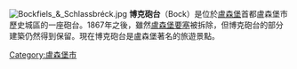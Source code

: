 [[File:Bockfiels_&_Schlassbréck.jpg|thumb]]
'''博克砲台'''（Bock）是位於[[盧森堡|盧森堡]]首都盧森堡市歷史城區的一座砲台。1867年之後，雖然[[盧森堡要塞|盧森堡要塞]]被拆除，但博克砲台的部分建築仍然得到保留。現在博克砲台是盧森堡著名的旅遊景點。
{{Coord|49|36|42|N|06|08|13|E|display=title}}
[[Category:盧森堡市|Category:盧森堡市]]